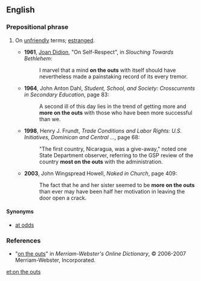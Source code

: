 ==English==

===Prepositional phrase===
{{head|en|prepositional phrase|head=[[on]] [[the]] [[outs]]}}

# {{chiefly|US|idiomatic}} On [[unfriendly]] terms; [[estranged]].
#* '''1961''', [[w:Joan Didion|Joan Didion]], "On Self-Respect", in ''Slouching Towards Bethlehem'':
#*: I marvel that a mind '''on the outs''' with itself should have nevertheless made a painstaking record of its every tremor.
#* '''1964''', John Anton Dahl, ''Student, School, and Society: Crosscurrents in Secondary Education'', page 83:
#*: A second ill of this day lies in the trend of getting more and '''more on the outs''' with those who have been more successful than we.
#* '''1998''', Henry J. Frundt, ''Trade Conditions and Labor Rights: U.S. Initiatives, Dominican and Central ...'', page 68:
#*:"The first country, Nicaragua, was a give-away," noted one State Department observer, referring to the GSP review of the country '''most on the outs''' with the administration.
#* '''2003''', John Wingspread Howell, ''Naked in Church'', page 409:
#*: The fact that he and her sister seemed to be '''more on the outs''' than ever may have been half her motivation in leaving the door open a crack.

====Synonyms====
* [[at odds]]

===References===
*"[http://www.m-w.com/cgi-bin/dictionary?book=Dictionary&va=on+the+outs on the outs]" in ''Merriam-Webster's Online Dictionary'', © 2006-2007 Merriam-Webster, Incorporated.

[[et:on the outs]]